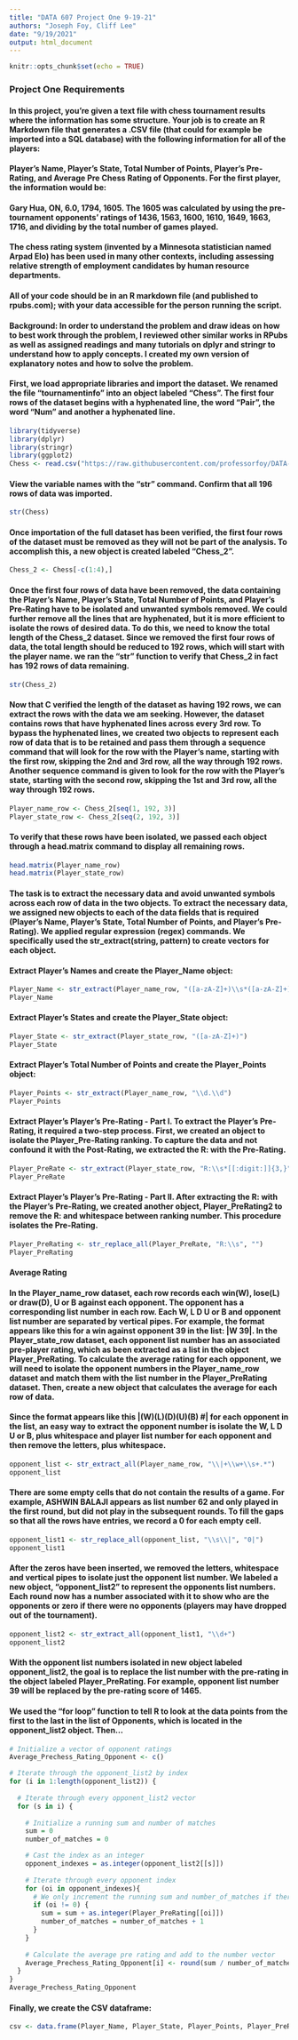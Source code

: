 ---
title: "DATA 607 Project One 9-19-21"
authors: "Joseph Foy, Cliff Lee"
date: "9/19/2021"
output: html_document
---

```{r setup, include=FALSE}
knitr::opts_chunk$set(echo = TRUE)
```

### Project One Requirements

#### In this project, you’re given a text file with chess tournament results where the information has some structure. Your job is to create an R Markdown file that generates a .CSV file (that could for example be imported into a SQL database) with the following information for all of the players:

#### Player’s Name, Player’s State, Total Number of Points, Player’s Pre-Rating, and Average Pre Chess Rating of Opponents.  For the first player, the information would be:

#### Gary Hua, ON, 6.0, 1794, 1605.  The 1605 was calculated by using the pre-tournament opponents’ ratings of 1436, 1563, 1600, 1610, 1649, 1663, 1716, and dividing by the total number of games played.

#### The chess rating system (invented by a Minnesota statistician named Arpad Elo) has been used in many other contexts, including assessing relative strength of employment candidates by human resource departments.

#### All of your code should be in an R markdown file (and published to rpubs.com); with your data accessible for the person running the script.

#### Background: In order to understand the problem and draw ideas on how to best work through the problem, I reviewed other similar works in RPubs as well as assigned readings and many tutorials on dplyr and stringr to understand how to apply concepts.  I created my own version of explanatory notes and how to solve the problem.  

#### First, we load appropriate libraries and import the dataset. We renamed the file "tournamentinfo" into an object labeled "Chess".  The first four rows of the dataset begins with a hyphenated line, the word "Pair", the word "Num" and another a hyphenated line.   

```{r load libraries and import data}
library(tidyverse)
library(dplyr)
library(stringr)
library(ggplot2)
Chess <- read.csv("https://raw.githubusercontent.com/professorfoy/DATA-607/main/tournamentinfo.txt", header = FALSE)
```

#### View the variable names with the "str" command.  Confirm that all 196 rows of data was imported. 

```{r View Chess Variables}
str(Chess)
```

#### Once importation of the full dataset has been verified, the first four rows of the dataset must be removed as they will not be part of the analysis. To accomplish this, a new object is created labeled "Chess_2".

```{r}
Chess_2 <- Chess[-c(1:4),]
```

####  Once the first four rows of data have been removed, the data containing the Player’s Name, Player’s State, Total Number of Points, and Player’s Pre-Rating have to be isolated and unwanted symbols removed.  We could further remove all the lines that are hyphenated, but it is more efficient to isolate the rows of desired data.  To do this, we need to know the total length of the Chess_2 dataset.  Since we removed the first four rows of data, the total length should be reduced to 192 rows, which will start with the player name.  we ran the "str" function to verify that Chess_2 in fact has 192 rows of data remaining.  

```{r View Chess 2 Variables}
str(Chess_2)
```
#### Now that C verified the length of the dataset as having 192 rows, we can extract the rows with the data we am seeking.  However, the dataset contains rows that have hyphenated lines across every 3rd row.  To bypass the hyphenated lines, we created two objects to represent each row of data that is to be retained and pass them through a sequence command that will look for the row with the Player's name, starting with the first row, skipping the 2nd and 3rd row, all the way through 192 rows.  Another sequence command is given to look for the row with the Player's state, starting with the second row, skipping the 1st and 3rd row, all the way through 192 rows. 

```{r}
Player_name_row <- Chess_2[seq(1, 192, 3)]
Player_state_row <- Chess_2[seq(2, 192, 3)]
```

#### To verify that these rows have been isolated, we passed each object through a head.matrix command to display all remaining rows.

```{r}
head.matrix(Player_name_row)
head.matrix(Player_state_row)
```

#### The task is to extract the necessary data and avoid unwanted symbols across each row of data in the two objects. To extract the necessary data, we assigned new objects to each of the data fields that is required (Player’s Name, Player’s State, Total Number of Points, and Player’s Pre-Rating).  We applied regular expression (regex) commands. We specifically used the str_extract(string, pattern) to create vectors for each object.

#### Extract Player's Names and create the Player_Name object:

```{r}
Player_Name <- str_extract(Player_name_row, "([a-zA-Z]+)\\s*([a-zA-Z]+)\\s*+([a-zA-Z]+)\\s*+([a-zA-Z]+)")
Player_Name
```

#### Extract Player's States and create the Player_State object:

```{r}
Player_State <- str_extract(Player_state_row, "([a-zA-Z]+)")
Player_State
```

#### Extract Player's Total Number of Points and create the Player_Points object:

```{r}
Player_Points <- str_extract(Player_name_row, "\\d.\\d")
Player_Points
```

#### Extract Player's Player’s Pre-Rating - Part I.  To extract the Player's Pre-Rating, it required a two-step process.  First, we created an object to isolate the Player_Pre-Rating ranking.  To capture the data and not confound it with the Post-Rating, we extracted the R: with the Pre-Rating.  

```{r}
Player_PreRate <- str_extract(Player_state_row, "R:\\s*[[:digit:]]{3,}")
Player_PreRate
```

#### Extract Player's Player’s Pre-Rating - Part II.  After extracting the R: with the Player's Pre-Rating, we created another object, Player_PreRating2 to remove the R: and whitespace between ranking number.  This procedure isolates the Pre-Rating.    

```{r}
Player_PreRating <- str_replace_all(Player_PreRate, "R:\\s", "")
Player_PreRating
```


#### Average Rating

#### 

#### In the Player_name_row dataset, each row records each win(W), lose(L) or draw(D), U or B against each opponent. The opponent has a corresponding list number in each row.  Each W, L D U or B and opponent list number are separated by vertical pipes.  For example, the format appears like this for a win against opponent 39 in the list: |W   39|. In the Player_state_row dataset, each opponent list number has an associated pre-player rating, which as been extracted as a list in the object Player_PreRating. To calculate the average rating for each opponent, we will need to isolate the opponent numbers in the Player_name_row dataset and match them with the list number in the Player_PreRating dataset. Then, create a new object that calculates the average for each row of data.

#### Since the format appears like this |(W)(L)(D)(U)(B)  #| for each opponent in the list, an easy way to extract the opponent number is isolate the W, L D U or B, plus whitespace and player list number for each opponent and then remove the letters, plus whitespace.   

```{r}
opponent_list <- str_extract_all(Player_name_row, "\\|+\\w+\\s+.*")
opponent_list
```
#### There are some empty cells that do not contain the results of a game.  For example, ASHWIN BALAJI appears as list number 62 and only played in the first round, but did not play in the subsequent rounds. To fill the gaps so that all the rows have entries, we record a 0 for each empty cell.

```{r}
opponent_list1 <- str_replace_all(opponent_list, "\\s\\|", "0|")
opponent_list1
```
#### After the zeros have been inserted, we removed the letters, whitespace and vertical pipes to isolate just the opponent list number.  We labeled a new object, "opponent_list2" to represent the opponents list numbers.  Each round now has a number associated with it to show who are the opponents or zero if there were no opponents (players may have dropped out of the tournament).

```{r}
opponent_list2 <- str_extract_all(opponent_list1, "\\d+")
opponent_list2
```
#### With the opponent list numbers isolated in new object labeled opponent_list2, the goal is to replace the list number with the pre-rating in the object labeled Player_PreRating.  For example, opponent list number 39 will be replaced by the pre-rating score of 1465.

#### We used the "for loop" function to tell R to look at the data points from the first to the last in the list of Opponents, which is located in the opponent_list2 object.  Then...

```{r}
# Initialize a vector of opponent ratings
Average_Prechess_Rating_Opponent <- c()

# Iterate through the opponent_list2 by index
for (i in 1:length(opponent_list2)) {
  
  # Iterate through every opponent_list2 vector
  for (s in i) {
    
    # Initialize a running sum and number of matches
    sum = 0
    number_of_matches = 0

    # Cast the index as an integer
    opponent_indexes = as.integer(opponent_list2[[s]])
    
    # Iterate through every opponent index
    for (oi in opponent_indexes){
      # We only increment the running sum and number_of_matches if there is a non-zero opponent index
      if (oi != 0) {
        sum = sum + as.integer(Player_PreRating[[oi]])
        number_of_matches = number_of_matches + 1
      }
    }
    
    # Calculate the average pre rating and add to the number vector
    Average_Prechess_Rating_Opponent[i] <- round(sum / number_of_matches)
  }
}
Average_Prechess_Rating_Opponent
```

#### Finally, we create the CSV dataframe:

```{r}
csv <- data.frame(Player_Name, Player_State, Player_Points, Player_PreRating, Average_Prechess_Rating_Opponent);csv
```

